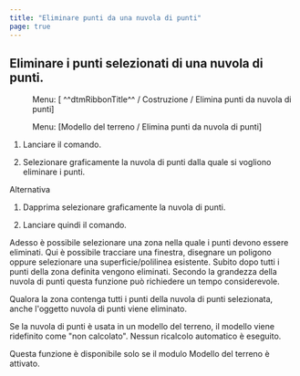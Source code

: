```yaml
---
title: "Eliminare punti da una nuvola di punti"
page: true
---
```

## Eliminare i punti selezionati di una nuvola di punti.
<GeoDesigner> <Menu> Menu: [ ^^dtmRibbonTitle^^ / Costruzione / Elimina punti da nuvola di punti] </Menu> </GeoDesigner><GeoMapper> <Menu> Menu: [Modello del terreno / Elimina punti da nuvola di punti] </Menu> </GeoMapper>


1. Lanciare il comando.

2. Selezionare graficamente la nuvola di punti dalla quale si vogliono eliminare i punti.



Alternativa


1. Dapprima selezionare graficamente la nuvola di punti.

2. Lanciare quindi il comando.




Adesso &#232; possibile selezionare una zona nella quale i punti devono essere eliminati. Qui &#232; possibile tracciare una finestra, disegnare un poligono oppure selezionare una superficie/polilinea esistente.
Subito dopo tutti i punti della zona definita vengono eliminati. Secondo la grandezza della nuvola di punti questa funzione pu&#242; richiedere un tempo considerevole.

<Warning>
Qualora la zona contenga tutti i punti della nuvola di punti selezionata, anche l&#39;oggetto nuvola di punti viene eliminato.
</Warning>


Se la nuvola di punti &#232; usata in un modello del terreno, il modello viene ridefinito come &quot;non calcolato&quot;. Nessun ricalcolo automatico &#232; eseguito.

<Warning>
Questa funzione &#232; disponibile solo se il modulo  <Italic> Modello del terreno </Italic>  &#232; attivato.
</Warning>
